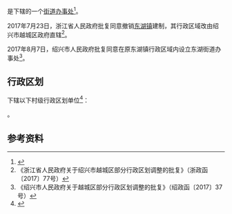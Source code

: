 {{中国乡级行政区|33/06/02/100/000}}

'''{{PAGENAMEBASE}}'''是{{PRC admin/fullname|33/06/02/100/000|3}}下辖的一个[[街道办事处|街道办事处]]<ref>{{PRC admin/ref sgc|{{PRC admin/parent|33/06/02/100/000}}}}</ref>。

2017年7月23日，浙江省人民政府批复同意撤销[[东湖镇_(绍兴市)|东湖镇]]建制，其行政区域改由绍兴市越城区政府直辖<ref>《浙江省人民政府关于绍兴市越城区部分行政区划调整的批复》（浙政函〔2017〕77号）</ref>。

2017年8月7日，绍兴市人民政府批复同意在原东湖镇行政区域内设立东湖街道办事处<ref>《绍兴市人民政府关于越城区部分行政区划调整的批复》（绍政函〔2017〕37号）</ref>。

== 行政区划 ==
{{PAGENAMEBASE}}下辖以下村级行政区划单位<ref>{{PRC admin/ref sgc|33/06/02/100/000}}</ref>：

{{PRC admin/children|33/06/02/100/000}}。

== 参考资料 ==
{{reflist}}

{{浙江行政区划小作品}}
{{PRC admin/navcat|33/06/02/100/000}}